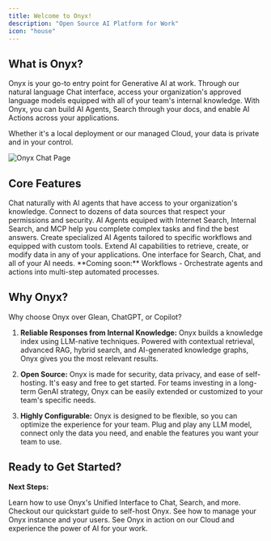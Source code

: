 ```yaml
---
title: Welcome to Onyx!
description: "Open Source AI Platform for Work"
icon: "house"
---
```


## What is Onyx?

Onyx is your go-to entry point for Generative AI at work. Through our natural language Chat interface, access your organization's approved language models equipped with all of your team's internal knowledge. 
With Onyx, you can build AI Agents, Search through your docs, and enable AI Actions across your applications.

<Tip>Whether it's a local deployment or our managed Cloud, your data is private and in your control.</Tip>

<Frame caption="REPLACE BEFORE RELEASE">
  <img class="rounded-2xl" src="/assets/overview/getting_started/welcome_what_is_onyx.png" alt="Onyx Chat Page" />
</Frame>

## Core Features
<Columns cols={2}>
  <Card title="Chat" icon="comment" href="/overview/basics/chat">
    Chat naturally with AI agents that have access to your organization's knowledge.
  </Card>
  <Card title="Connectors" icon="plug" href="/overview/basics/connectors">
    Connect to dozens of data sources that respect your permissions and security.
  </Card>
  <Card title="Deep Research" icon="magnifying-glass" href="/overview/basics/search">
    AI Agents equiped with Internet Search, Internal Search, and MCP help you complete complex tasks and find the best answers.
  </Card>
  <Card title="AI Agents" icon="robot" href="/overview/basics/agents">
    Create specialized AI Agents tailored to specific workflows and equipped with custom tools.
  </Card>
  <Card title="Model Context Protocal (MCP)" icon="play" href="/overview/basics/actions">
    Extend AI capabilities to retrieve, create, or modify data in any of your applications.
  </Card>
  <Card title="(Coming Soon) Onyx Unified Interface "icon="star" href="/overview/basics/unified_interface">
    One interface for Search, Chat, and all of your AI needs.
  </Card>
</Columns> 

<Info>
  **Coming soon:** Workflows - Orchestrate agents and actions into multi-step automated processes.
</Info>

## Why Onyx?

Why choose Onyx over Glean, ChatGPT, or Copilot?

1. **Reliable Responses from Internal Knowledge:**
Onyx builds a knowledge index using LLM-native techniques. Powered with contextual retrieval, advanced RAG, hybrid search, and AI-generated knowledge graphs, Onyx gives you the most relevant results.

2. **Open Source:**
Onyx is made for security, data privacy, and ease of self-hosting. It's easy and free to get started. For teams investing in a long-term GenAI strategy, Onyx can be easily extended or customized to your team's specific needs.

3. **Highly Configurable:**
Onyx is designed to be flexible, so you can optimize the experience for your team. Plug and play any LLM model, connect only the data you need, and enable the features you want your team to use.

## Ready to Get Started?
**Next Steps:**

<Columns cols={2}>
  <Card title="Learn the Basics" icon="graduation-cap" href="/overview/basics/unified_interface">
    Learn how to use Onyx's Unified Interface to Chat, Search, and more.
  </Card>
  <Card title="Deploy Onyx Locally" icon="robot" href="/deployment/getting_started/quickstart">
    Checkout our quickstart guide to self-host Onyx.
  </Card>
  <Card title="Explore the Admin Panel" icon="comments-question" href="/admin/overview">
    See how to manage your Onyx instance and your users.
  </Card>
  <Card title="Try Onyx Cloud Now" icon="rocket" href="https://cloud.onyx.app">
    See Onyx in action on our Cloud and experience the power of AI for your work.
  </Card>
</Columns> 